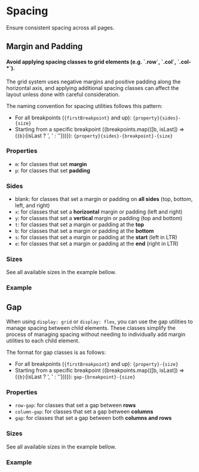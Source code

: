 

<Meta of={SpacingStories} />

# Spacing

<div className="lead">
Ensure consistent spacing across all pages.
</div>

## Margin and Padding

<div className="alert alert-info">
  <h4 className="alert-heading">Avoid applying spacing classes to grid elements (e.g. `.row`, `.col`, `.col-*`).</h4>
  <p>The grid system uses negative margins and positive padding along the horizontal axis, and applying additional spacing classes can affect the layout unless done with careful consideration.</p>
</div>

The naming convention for spacing utilities follows this pattern:
- For all breakpoints (<code>{firstBreakpoint}</code> and up): `{property}{sides}-{size}`
- Starting from a specific breakpoint ({breakpoints.map(([b, isLast]) => (<span key={b}><code>{b}</code>{isLast ? ', ' : ''}</span>))}): `{property}{sides}-{breakpoint}-{size}`

### Properties

- `m`: for classes that set <strong>margin</strong>
- `p`: for classes that set <strong>padding</strong>

### Sides

- blank: for classes that set a margin or padding on <strong>all sides</strong> (top, bottom, left, and right)
- `x`: for classes that set a <strong>horizontal</strong> margin or padding (left and right)
- `y`: for classes that set a <strong>vertical</strong> margin or padding (top and bottom)
- `t`: for classes that set a margin or padding at the <strong>top</strong>
- `b`: for classes that set a margin or padding at the <strong>bottom</strong>
- `s`: for classes that set a margin or padding at the <strong>start</strong> (left in LTR)
- `e`: for classes that set a margin or padding at the <strong>end</strong> (right in LTR)

### Sizes

See all available sizes in the example bellow.

### Example

<Canvas sourceState="shown" of={SpacingStories.MarginAndPadding} />
<div className="hide-col-default">
  <Controls of={SpacingStories.MarginAndPadding} />
</div>

## Gap

When using `display: grid` or `display: flex`, you can use the gap utilities to manage spacing between child elements.
These classes simplify the process of managing spacing without needing to individually add margin utilities to each child element.

The format for gap classes is as follows:
- For all breakpoints (<code>{firstBreakpoint}</code> and up): `{property}-{size}`
- Starting from a specific breakpoint ({breakpoints.map(([b, isLast]) => (<span key={b}><code>{b}</code>{isLast ? ', ' : ''}</span>))}): `gap-{breakpoint}-{size}`

### Properties

- `row-gap`: for classes that set a gap between <strong>rows</strong>
- `column-gap`: for classes that set a gap between <strong>columns</strong>
- `gap`: for classes that set a gap between both <strong>columns and rows</strong>

### Sizes

See all available sizes in the example bellow.

### Example

<Canvas sourceState="shown" of={SpacingStories.Gap} />
<div className="hide-col-default">
  <Controls of={SpacingStories.Gap} />
</div>
